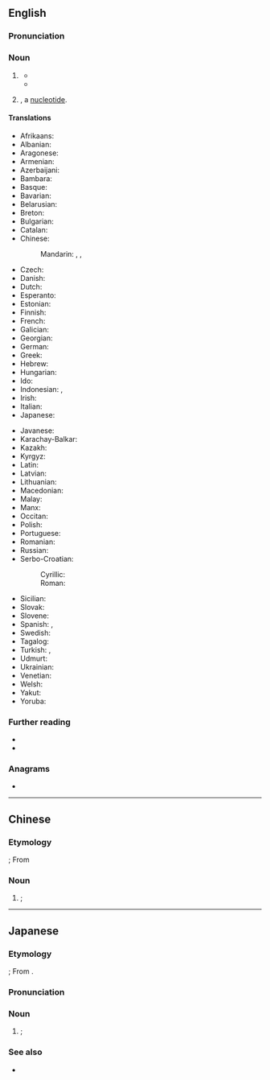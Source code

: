 ==English==
{{wikipedia|lang=en|dab=GDP (disambiguation)|GDP}}

===Pronunciation===
{{IPA|en|/ˌdʒiːdiːˈpiː/}}

===Noun===
{{en-noun|-|s}}

# {{lb|en|economics}} {{initialism of|en|gross domestic product|}}
#: {{cot|en|GNP|GNI}}
#* {{quote-journal|en|date=2013-08-03|volume=408|issue=8847|magazine={{w|The Economist}}
|title=[http://www.economist.com/news/finance-and-economics/21582498-america-has-changed-way-it-measures-gdp-boundary-problems Boundary problems]
|passage=Economics is a messy discipline: too fluid to be a science, too rigorous to be an art. Perhaps it is fitting that economists’ most-used metric, gross domestic product ('''GDP'''), is a tangle too. '''GDP''' measures the total value of output in an economic territory. Its apparent simplicity explains why it is scrutinised down to tenths of a percentage point every month.}}
#* {{quote-book|en|author=Rutger Bregman|authorlink=Rutger Bregman|translator=Elizabeth Manton|publisher=Bloomsbury Publishing|page=104|edition=Kindle|title=Utopia for Realists|chapter=5|year=2017|passage=Or take Wikipedia. Supported by investments of time rather than money, it has left the old ''Encyclopedia Britannica'' in the dust – and taken the '''GDP''' down a few notches in the process.}}
# {{lb|en|biochemistry}} {{initialism of|en|guanosine diphosphate|nodot=1}}, a [[nucleotide]].
#: {{cot|en|GTP}}
#: {{hyper|en|nucleotide}}

====Translations====
{{trans-top-also|abbreviation of gross domestic product|gross domestic product}}
* Afrikaans: {{t|af|BBP}}
* Albanian: {{t|sq|BDV}}
* Aragonese: {{t|an|PIB}}
* Armenian: {{t+|hy|ՀՆԱ}}
* Azerbaijani: {{t|az|ÜDM}}
* Bambara: {{t|bm|BSK}}
* Basque: {{t|eu|BPG}}
* Bavarian: {{t|bar|BIP}}
* Belarusian: {{t|be|ВУП}}
* Breton: {{t|br|PDG}}
* Bulgarian: {{t|bg|БВП}}
* Catalan: {{t|ca|PIB|m}}
* Chinese:
*: Mandarin: {{t+|cmn|GDP}}, {{t+|cmn|國內生產總值}}, {{t+|cmn|国内生产总值|tr=guónèi shēngchǎn zǒngzhí}}
* Czech: {{t+|cs|HDP}}
* Danish: {{t|da|BNP}}
* Dutch: {{t|nl|BBP}}
* Esperanto: {{t|eo|MEP}}
* Estonian: {{t|et|SKT}}
* Finnish: {{t+|fi|BKT}}
* French: {{t+|fr|PIB|m}}
* Galician: {{t|gl|PIB|m}}
* Georgian: {{t|ka|მშპ}}
* German: {{t+|de|BIP}}
* Greek: {{t+|el|ΑΕΠ}}
* Hebrew: {{t|he|תמ״ג|tr=t.m.g.}}
* Hungarian: {{t|hu|BHT}}
* Ido: {{t|io|KLP}}
* Indonesian: {{t+|id|GDP}}, {{t|id|PDB}}
* Irish: {{t|ga|OTI}}
* Italian: {{t+|it|PIL}}
* Japanese: {{t+|ja|GDP}}
{{trans-mid}}
* Javanese: {{t|jv|PDB}}
* Karachay-Balkar: {{t|krc|БИП}}
* Kazakh: {{t|kk|ЖІӨ}}
* Kyrgyz: {{t|ky|ИДП}}
* Latin: {{t|la|PDG}}
* Latvian: {{t|lv|IKP}}
* Lithuanian: {{t|lt|BVP}}
* Macedonian: {{t|mk|БДП}}
* Malay: {{t|ms|KDNK}}
* Manx: {{t|gv|LTS}}
* Occitan: {{t|oc|PIB}}
* Polish: {{t+|pl|PKB|m-in|n}}
* Portuguese: {{t+|pt|PIB|m}}
* Romanian: {{t|ro|PIB}}
* Russian: {{t+|ru|ВВП|m}}
* Serbo-Croatian:
*: Cyrillic: {{t|sh|БДП}}
*: Roman: {{t|sh|BDP}}
* Sicilian: {{t|scn|PNL}}
* Slovak: {{t|sk|HDP}}
* Slovene: {{t+|sl|BDP}}
* Spanish: {{t+|es|PIB|m}}, {{t+|es|PBI|m}}
* Swedish: {{t+|sv|BNP}}
* Tagalog: {{t|tl|PDP}}
* Turkish: {{t|tr|GSYİH}}, {{t+|tr|GSMH}}
* Udmurt: {{t|udm|ВВП}}
* Ukrainian: {{t|uk|ВВП}}
* Venetian: {{t|vec|PIL}}
* Welsh: {{t+|cy|CMC}}
* Yakut: {{t|sah|БИО}}
* Yoruba: {{t|yo|GIO}}
{{trans-bottom}}

===Further reading===
* {{pedia|lang=en|gross domestic product}}
* {{cite-book
|last=Berg|first=Jeremy M.
|coauthors=Tymoczko, John; Stryer, Lubert
|title=Biochemistry
|url=http://www.ncbi.nlm.nih.gov/bookshelf/br.fcgi?book=stryer
|accessdate=4 December 2009
|edition=Fifth eidtion|year=2002
|publisher=W H Freeman and Company
|chapter=Common Abbreviations in Biochemistry
|isbn=0716730510
|chapterurl=http://www.ncbi.nlm.nih.gov/bookshelf/br.fcgi?book=stryer&part=A5607#A5649
}}

===Anagrams===
* {{anagrams|en|a=dgp|DPG|PGD}}

----

==Chinese==
{{rfd|zh}}
{{wikipedia|lang=zh}}

===Etymology===
{{initialism of|zh|{{m|en|gross domestic product}}}}; From {{bor|zh|en|GDP}}

===Noun===
{{zh-noun}}

# {{lb|zh|economics}} {{l|en|GDP|gloss=gross domestic product}}; {{zh-synonym of|國內生產總值}}

{{cln|zh|terms written in foreign scripts}}

----

==Japanese==
{{wikipedia|lang=ja}}

===Etymology===
{{initialism of|ja|{{m|en|gross domestic product}}}}; From {{bor|ja|en|GDP|sort=しいでぃいぴい'}}.

===Pronunciation===
{{ja-pron|ジーディーピー|acc=5}}

===Noun===
{{ja-noun|ジー%-ディー%-ピー}}

# {{lb|ja|economics|sort=しいでぃいぴい'}} {{syn of|ja|国内総生産|tr=kokunai sōseisan||{{l|en|gross domestic product}}}}; {{l|en|GDP|gloss=gross domestic product}}

===See also===
* {{ja-r|G%N%P|ジー%-エヌ%-ピー}}
